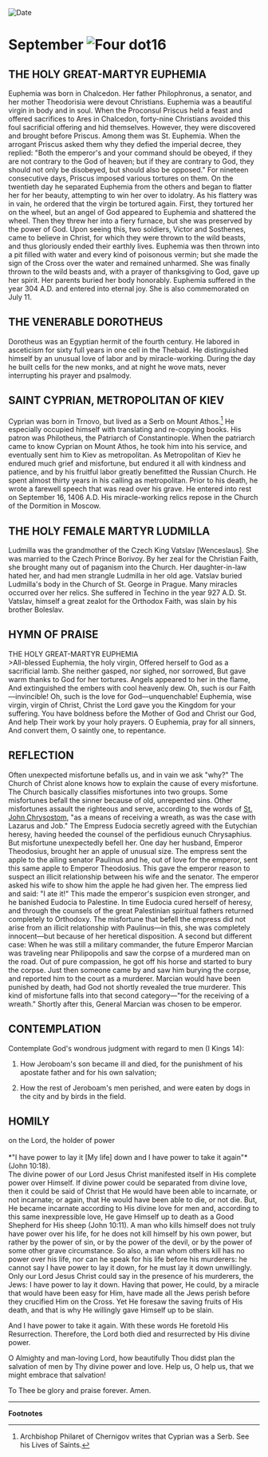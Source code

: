 
<RunningHead />
<Image src="/title-imprint.png" height={68} width={50} alt="Date" className="title-imprint"/>

# <div id="date">September <Image className="four-dot" src="/four-dot.png" height={15} width={15} alt="Four dot" />16</div>

## THE HOLY GREAT-MARTYR EUPHEMIA

Euphemia was born in Chalcedon. Her father Philophronus, a senator, and her mother Theodorisia were devout Christians. Euphemia was a beautiful virgin in body and in soul. When the Proconsul Priscus held a feast and offered sacrifices to Ares in Chalcedon, forty-nine Christians avoided this foul sacrificial offering and hid themselves. However, they were discovered and brought before Priscus. Among them was St. Euphemia. When the arrogant Priscus asked them why they defied the imperial decree, they replied: "Both the emperor's and your command should be obeyed, if they are not contrary to the God of heaven; but if they are contrary to God, they should not only be disobeyed, but should also be opposed." For nineteen consecutive days, Priscus imposed various tortures on them. On the twentieth day he separated Euphemia from the others and began to flatter her for her beauty, attempting to win her over to idolatry. As his flattery was in vain, he ordered that the virgin be tortured again. First, they tortured her on the wheel, but an angel of God appeared to Euphemia and shattered the wheel. Then they threw her into a fiery furnace, but she was preserved by the power of God. Upon seeing this, two soldiers, Victor and Sosthenes, came to believe in Christ, for which they were thrown to the wild beasts, and thus gloriously ended their earthly lives. Euphemia was then thrown into a pit filled with water and every kind of poisonous vermin; but she made the sign of the Cross over the water and remained unharmed. She was finally thrown to the wild beasts and, with a prayer of thanksgiving to God, gave up her spirit. Her parents buried her body honorably. Euphemia suffered in the year 304 A.D. and entered into eternal joy. She is also commemorated on July 11.

## THE VENERABLE DOROTHEUS

Dorotheus was an Egyptian hermit of the fourth century. He labored in asceticism for sixty full years in one cell in the Thebaid. He distinguished himself by an unusual love of labor and by miracle-working. During the day he built cells for the new monks, and at night he wove mats, never interrupting his prayer and psalmody.

## SAINT CYPRIAN, METROPOLITAN OF KIEV

Cyprian was born in Trnovo, but lived as a Serb on Mount Athos.[^1] He especially occupied himself with translating and re-copying books. His patron was Philotheus, the Patriarch of Constantinople. When the patriarch came to know Cyprian on Mount Athos, he took him into his service, and eventually sent him to Kiev as metropolitan. As Metropolitan of Kiev he endured much grief and misfortune, but endured it all with kindness and patience, and by his fruitful labor greatly benefitted the Russian Church. He spent almost thirty years in his calling as metropolitan. Prior to his death, he wrote a farewell speech that was read over his grave. He entered into rest on September 16, 1406 A.D. His miracle-working relics repose in the Church of the Dormition in Moscow.

## THE HOLY FEMALE MARTYR LUDMILLA

Ludmilla was the grandmother of the Czech King Vatslav [Wenceslaus]. She was married to the Czech Prince Borivoy. By her zeal for the Christian Faith, she brought many out of paganism into the Church. Her daughter-in-law hated her, and had men strangle Ludmilla in her old age. Vatslav buried Ludmilla's body in the Church of St. George in Prague. Many miracles occurred over her relics. She suffered in Techino in the year 927 A.D. St. Vatslav, himself a great zealot for the Orthodox Faith, was slain by his brother Boleslav.


## HYMN OF PRAISE
<div style={{textAlign:'center', color:'crimson', fontWeight:'bold'}}>
THE HOLY GREAT-MARTYR EUPHEMIA
</div>
>All-blessed Euphemia, the holy virgin,  
Offered herself to God as a sacrificial lamb.  
She neither gasped, nor sighed, nor sorrowed,  
But gave warm thanks to God for her tortures.  
Angels appeared to her in the flame,  
And extinguished the embers with cool heavenly dew.  
Oh, such is our Faith—invincible!  
Oh, such is the love for God—unquenchable!  
Euphemia, wise virgin, virgin of Christ,   
Christ the Lord gave you the Kingdom for your suffering.  
You have boldness before the Mother of God and Christ our God,  
And help Their work by your holy prayers.  
O Euphemia, pray for all sinners,  
And convert them, O saintly one, to repentance.  


## REFLECTION

Often unexpected misfortune befalls us, and in vain we ask "why?" The Church of Christ alone knows how to explain the cause of every misfortune. The Church basically classifies misfortunes into two groups. Some misfortunes befall the sinner because of old, unrepented sins. Other misfortunes assault the righteous and serve, according to the words of [St. John Chrysostom](/november/13th), "as a means of receiving a wreath, as was the case with Lazarus and Job." The Empress Eudocia secretly agreed with the Eutychian heresy, having heeded the counsel of the perfidious eunuch Chrysaphius. But misfortune unexpectedly befell her. One day her husband, Emperor Theodosius, brought her an apple of unusual size. The empress sent the apple to the ailing senator Paulinus and he, out of love for the emperor, sent this same apple to Emperor Theodosius. This gave the emperor reason to suspect an illicit relationship between his wife and the senator. The emperor asked his wife to show him the apple he had given her. The empress lied and said: "I ate it!" This made the emperor's suspicion even stronger, and he banished Eudocia to Palestine. In time Eudocia cured herself of heresy, and through the counsels of the great Palestinian spiritual fathers returned completely to Orthodoxy. The misfortune that befell the empress did not arise from an illicit relationship with Paulinus—in this, she was completely innocent—but because of her heretical disposition. A second but different case: When he was still a military commander, the future Emperor Marcian was traveling near Philipopolis and saw the corpse of a murdered man on the road. Out of pure compassion, he got off his horse and started to bury the corpse. Just then someone came by and saw him burying the corpse, and reported him to the court as a murderer. Marcian would have been punished by death, had God not shortly revealed the true murderer. This kind of misfortune falls into that second category—"for the receiving of a wreath." Shortly after this, General Marcian was chosen to be emperor.


## CONTEMPLATION

Contemplate God's wondrous judgment with regard to men (I Kings 14):

1. How Jeroboam's son became ill and died, for the punishment of his apostate father and for his own salvation;

2. How the rest of Jeroboam's men perished, and were eaten by dogs in the city and by birds in the field.


## HOMILY
<div style={{textAlign:'center', color:'crimson', fontWeight:'bold'}}>
on the Lord, the holder of power
</div>
<br />
<div style={{textAlign:'right'}}>
*"I have power to lay it [My life] down and I have power to take it again"* (John 10:18).
</div>
The divine power of our Lord Jesus Christ manifested itself in His complete power over Himself. If divine power could be separated from divine love, then it could be said of Christ that He would have been able to incarnate, or not incarnate; or again, that He would have been able to die, or not die. But, He became incarnate according to His divine love for men and, according to this same inexpressible love, He gave Himself up to death as a Good Shepherd for His sheep (John 10:11). A man who kills himself does not truly have power over his life, for he does not kill himself by his own power, but rather by the power of sin, or by the power of the devil, or by the power of some other grave circumstance. So also, a man whom others kill has no power over his life, nor can he speak for his life before his murderers: he cannot say I have power to lay it down, for he must lay it down unwillingly. Only our Lord Jesus Christ could say in the presence of his murderers, the Jews: I have power to lay it down. Having that power, He could, by a miracle that would have been easy for Him, have made all the Jews perish before they crucified Him on the Cross. Yet He foresaw the saving fruits of His death, and that is why He willingly gave Himself up to be slain.

And I have power to take it again. With these words He foretold His Resurrection. Therefore, the Lord both died and resurrected by His divine power.

O Almighty and man-loving Lord, how beautifully Thou didst plan the salvation of men by Thy divine power and love. Help us, O help us, that we might embrace that salvation!

To Thee be glory and praise forever. Amen.

---
**Footnotes**

[^1]: Archbishop Philaret of Chernigov writes that Cyprian was a Serb.  See his Lives of Saints.